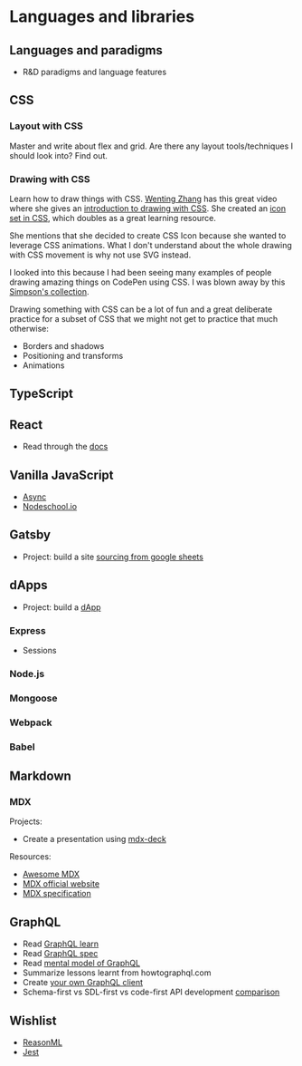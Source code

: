 # Languages and libraries

## Languages and paradigms

- R&D paradigms and language features

## CSS

### Layout with CSS

Master and write about flex and grid. Are there any layout tools/techniques I
should look into? Find out.

### Drawing with CSS

Learn how to draw things with CSS. [Wenting
Zhang](https://twitter.com/DesignJokes) has this great video where she gives an
[introduction to drawing with CSS](https://www.youtube.com/watch?v=mNKz3devFAw).
She created an [icon set in CSS](https://cssicon.space/), which doubles as a
great learning resource.

She mentions that she decided to create CSS Icon because she wanted to leverage
CSS animations. What I don't understand about the whole drawing with CSS
movement is why not use SVG instead.

I looked into this because I had been seeing many examples of people drawing
amazing things on CodePen using CSS. I was blown away by this [Simpson's
collection](https://codepen.io/collection/DrwLdN).

Drawing something with CSS can be a lot of fun and a great deliberate practice
for a subset of CSS that we might not get to practice that much otherwise:

- Borders and shadows
- Positioning and transforms
- Animations

## TypeScript

## React

- Read through the [docs](https://reactjs.org/docs/getting-started.html)

## Vanilla JavaScript

- [Async](https://dev.to/kartik2406/async-operations-in-javascript-1k2c)
- [Nodeschool.io](https://nodeschool.io/)

## Gatsby

- Project: build a site [sourcing from google
  sheets](https://www.npmjs.com/package/gatsby-source-google-sheets)

## dApps

- Project: build a [dApp](https://app.co)

### Express

- Sessions

### Node.js

### Mongoose

### Webpack

### Babel

## Markdown

### MDX

Projects:

- Create a presentation using [mdx-deck](https://github.com/jxnblk/mdx-deck)

Resources:

- [Awesome MDX](https://github.com/transitive-bullshit/awesome-mdx)
- [MDX official website](https://mdxjs.com/)
- [MDX specification](https://github.com/mdx-js/specification)

## GraphQL

- Read [GraphQL learn](https://graphql.org/learn/)
- Read [GraphQL spec](https://facebook.github.io/graphql/draft)
- Read [mental model of
  GraphQL](https://blog.apollographql.com/the-concepts-of-graphql-bc68bd819be3)
- Summarize lessons learnt from howtographql.com
- Create [your own GraphQL
  client](https://medium.com/walmartlabs/writing-a-graphql-client-in-vanilla-js-d2a09aee7c6c)
- Schema-first vs SDL-first vs code-first API development
  [comparison](https://www.prisma.io/blog/the-problems-of-schema-first-graphql-development-x1mn4cb0tyl3/)

## Wishlist

- [ReasonML](https://reasonml.github.io/)
- [Jest](https://jestjs.io/)
